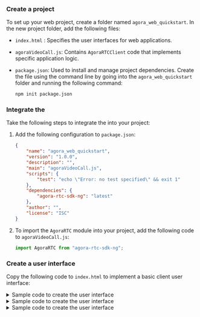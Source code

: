 
<PlatformWrapper platform = "web">

### Create a project

To set up your web project, create a folder named `agora_web_quickstart`. In the new project folder, add the following files:

* `index.html`
: Specifies the user interfaces for web applications.
* `agoraVideoCall.js`: Contains `AgoraRTCClient` code that implements specific application logic.
* `package.json`: Used to install and manage project dependencies. Create the file using the command line by going into the `agora_web_quickstart` folder and running the following command:

    ```bash
    npm init package.json
    ```

### Integrate the <Vg k="COMPANY"/> <Vg k="VSDK"/>

Take the following steps to integrate the <Vg k="COMPANY" /> <Vpd k="SDK"/> into your project:

1. Add the following configuration to `package.json`:

    ```json
    {
        "name": "agora_web_quickstart",
        "version": "1.0.0",
        "description": "",
        "main": "agoraVideoCall.js",
        "scripts": {
            "test": "echo \"Error: no test specified\" && exit 1"
        },
        "dependencies": {
            "agora-rtc-sdk-ng": "latest"
        },
        "author": "",
        "license": "ISC"
    }
    ```

2. To import the `AgoraRTC` module into your project, add the following code to `agoraVideoCall.js`:

    ```js
    import AgoraRTC from "agora-rtc-sdk-ng";
    ```

### Create a user interface​

Copy the following code to `index.html` to implement a basic client user interface:

<ProductWrapper product='video-calling'>
<details>
<summary>Sample code to create the user interface</summary>

<CodeBlock language="html" showLineNumbers>
{`<!DOCTYPE html>
<html lang="en">
    <head>
        <meta charset="UTF-8" />
        <title>Web SDK Video Quickstart</title>
        <!--
        This line is used to refer to the bundle.js file packaged by webpack. A sample webpack configuration is shown in the later step of running your app.
        -->
        <script src="./dist/bundle.js"></script>
    </head>
    <body>
        <h2 class="left-align">Web SDK Video Quickstart</h2>
        <div class="row">
            <div>
                <button type="button" id="host-join">Join as host</button>
                <button type="button" id="audience-join">Join as audience</button>
                <button type="button" id="leave">Leave</button>
            </div>
        </div>
    </body>
</html>`}
</CodeBlock>
</details>
</ProductWrapper>

<ProductWrapper product='voice-calling'>
<details>
<summary>Sample code to create the user interface</summary>

<CodeBlock language="html" showLineNumbers>
{`<!DOCTYPE html>
<html lang="en">
<head>
    <meta charset="UTF-8">
    <title>Web SDK Voice Quickstart</title>
    <!--
    This line is used to refer to the bundle.js file packaged by webpack. A sample webpack configuration is shown in the later step of running your app.
    -->
    <script src="./dist/bundle.js"></script>
</head>
<body>
    <h2 class="left-align">Web SDK Voice Quickstart</h2>
        <div class="row">
            <div>
                <button type="button" id="join">JOIN</button>
                <button type="button" id="leave">LEAVE</button>
            </div>
        </div>
</body>
</html>`}
</CodeBlock>
</details>
</ProductWrapper>

<ProductWrapper product='interactive-live-streaming, broadcast-streaming'>
<details>
<summary>Sample code to create the user interface</summary>
<CodeBlock language="html" showLineNumbers>
{`<!DOCTYPE html>
<html lang="en">
    <head>
        <meta charset="UTF-8" />
        <title>Web SDK Video Quickstart</title>
        <!--
        This line is used to refer to the bundle.js file packaged by webpack. A sample webpack configuration is shown in the later step of running your app.
        -->
        <script src="./dist/bundle.js"></script>
    </head>
    <body>
        <h2 class="left-align">Web SDK Video Quickstart</h2>
        <div class="row">
            <div>
                <button type="button" id="join">JOIN</button>
                <button type="button" id="leave">LEAVE</button>
            </div>
        </div>
    </body>
</html>`}
</CodeBlock>
</details>
</ProductWrapper>

</PlatformWrapper>